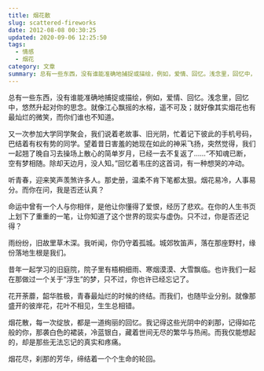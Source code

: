 ```yaml
---
title: 烟花散
slug: scattered-fireworks
date: 2012-08-08 00:30:25
updated: 2020-09-06 12:25:50
tags:
  - 情感
  - 烟花
category: 文章
summary: 总有一些东西，没有谁能准确地捕捉或描绘，例如，爱情、回忆。浅念里，回忆中，悠然升起对你的思念。就像江心飘摇的水榕，遥不可及；就好像其实烟花也有最灿烂的微笑，而你们谁也不知道。
---
```


总有一些东西，没有谁能准确地捕捉或描绘，例如，爱情、回忆。浅念里，回忆中，悠然升起对你的思念。就像江心飘摇的水榕，遥不可及；就好像其实烟花也有最灿烂的微笑，而你们谁也不知道。

又一次参加大学同学聚会，我们说着老故事、旧光阴，忙着记下彼此的手机号码，巴结着有权有势的同学。望着昔日害羞的她现在如此的神采飞扬，突然觉得，我们一起翘了晚自习去操场上散心的简单岁月，已经一去不复返了……“不知魂已断，空有梦相随。除却天边月，没人知。”回忆着韦庄的这首词，有一种想哭的冲动。

听青春，迎来笑声羡煞许多人。那史册，温柔不肯下笔都太狠。烟花易冷，人事易分。而你在问，我是否还认真？

命运中曾有一个人与你相伴，是他让你懂得了爱恨，经历了悲欢。在你的人生书页上划下了重重的一笔，让你知道了这个世界的现实与虚伪。只不过，你是否还记得？

雨纷纷，旧故里草木深。我听闻，你仍守着孤城。城郊牧笛声，落在那座野村，缘份落地生根是我们。

昔年一起学习的旧庭院，院子里有梧桐细雨、寒烟漠漠、大雪飘临。也许我们一起在那做过一个关于“浮生”的梦，只不过，你也许已经忘记了。

花开荼蘼，韶华胜极，青春最灿烂的时候的终结。而我们，也随毕业分别。就像那盛开的彼岸花，花叶不相见，生生总相错。

烟花散，每一次绽放，都是一道绚丽的回忆。我记得这些光阴中的刹那，记得如花般的你，那袭白色的裙装，冷蓝银白，藏着世间无尽的繁华与热闹。而我仅能想起的，却是那些无法忘记的真实和疼痛。

烟花尽，刹那的芳华，缔结着一个个生命的轮回。
